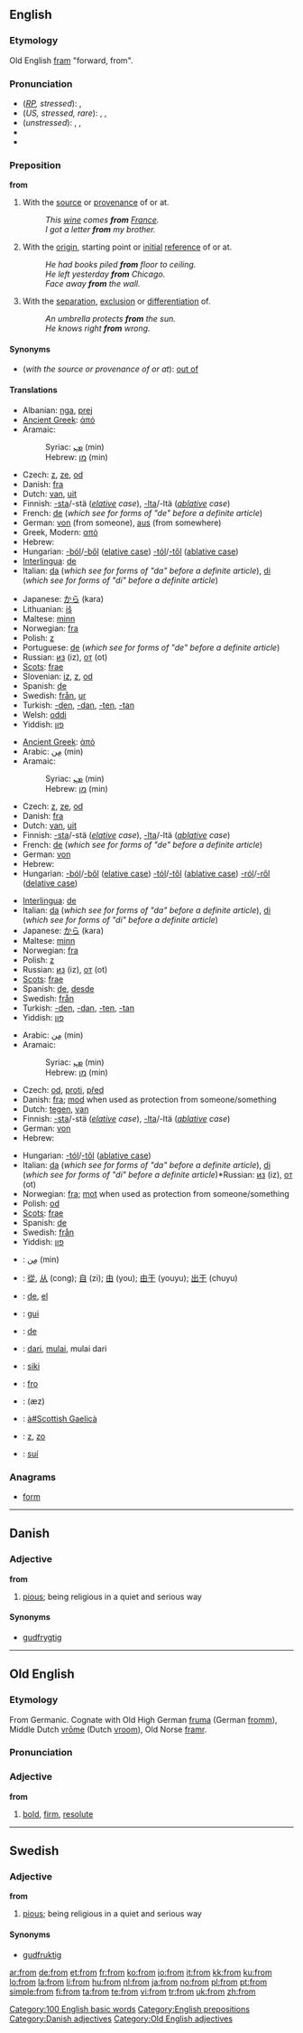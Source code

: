 ==English==

{{rank|which|have|or|27|from|this|but|all}}

===Etymology===
Old English [[fram]] "forward, from".

===Pronunciation===
* (''[[RP]], stressed''): {{IPA|/frɒm/}}, {{SAMPA|/frQm/}}
* (''US, stressed, rare''): {{enPR|främ}}, {{IPA|/frɑm/}}, {{SAMPA|/frAm/}}
* (''unstressed''): {{enPR|frəm}}, {{IPA|/frəm/}}, {{SAMPA|/fr@m/}}
* {{audio|en-us-from.ogg|Audio (US)}}
* {{rhymes|ɒm}}

===Preposition===
'''from'''

# With the [[source]] or [[provenance]] of or at.
#: ''This [[wine]] comes '''from''' [[France]].''
#: ''I got a letter '''from''' my brother.''
# With the [[origin]], starting point or [[initial]] [[reference]] of or at.
#: ''He had books piled '''from''' floor to ceiling.''
#: ''He left yesterday '''from''' Chicago.''
#: ''Face away '''from''' the wall.''
# With the [[separation]], [[exclusion]] or [[differentiation]] of.
#: ''An umbrella protects '''from''' the sun.''
#: ''He knows right '''from''' wrong.''

====Synonyms====
* (''with the source or provenance of or at''): [[out of]]

====Translations====

{{trans-top|with the source or provenance of or at}}
* Albanian: [[nga]], [[prej]]
* [[Ancient Greek]]: [[ἀπό]]
* Aramaic:
*: Syriac: [[ܡܢ]] (min)
*: Hebrew: [[מן]] (min)
* Czech: [[z]], [[ze]], [[od]]
* Danish: [[fra]]
* Dutch: [[van]], [[uit]]
* Finnish: [[-sta#Finnish|-sta]]/-stä (''[[elative]] case''), [[-lta#Finnish|-lta]]/-ltä (''[[ablative]] case'')
* French: [[de#French|de]] (''which see for forms of "de" before a definite article'')
* German: [[von]] (from someone), [[aus]] (from somewhere)
* Greek, Modern: [[από]]
* Hebrew: {{he-translation|מ-|mé}}
* Hungarian: [[-ból]]/[[-ből]] ([[elative case]]) [[-tól]]/[[-től]] ([[ablative case]])
* [[Interlingua]]: [[de]]
* Italian: [[da#Italian|da]] (''which see for forms of "da" before a definite article''), [[di#Italian|di]] (''which see for forms of "di" before a definite article'')
{{trans-mid}}
* Japanese: [[から]] (kara)
* Lithuanian: [[iš]]
* Maltese: [[minn]]
* Norwegian: [[fra]]
* Polish: [[z]]
* Portuguese: [[de#Portuguese|de]] (''which see for forms of "de" before a definite article'')
* Russian: [[из]] (iz), [[от]] (ot)
* [[Scots]]: [[frae]]
* Slovenian: [[iz]], [[z]], [[od]]
* Spanish: [[de#Spanish|de]]
* Swedish: [[från]], [[ur]]
* Turkish: [[-den]], [[-dan]], [[-ten]], [[-tan]]
* Welsh: [[oddi]]
* Yiddish: [[פון]]
{{trans-bottom}}

{{trans-top|with the origin, starting point or initial reference of or at}}
* [[Ancient Greek]]: [[ἀπό]]
* Arabic: [[من|مِن]] (min)
* Aramaic:
*: Syriac: [[ܡܢ]] (min)
*: Hebrew: [[מן]] (min)
* Czech: [[z]], [[ze]], [[od]]
* Danish: [[fra]]
* Dutch: [[van]], [[uit]]
* Finnish: [[-sta#Finnish|-sta]]/-stä (''[[elative]] case''), [[-lta#Finnish|-lta]]/-ltä (''[[ablative]] case'')
* French: [[de#French|de]] (''which see for forms of "de" before a definite article'')
* German: [[von]]
* Hebrew: {{he-translation|מ-|mé}}
* Hungarian: [[-ból]]/[[-ből]] ([[elative case]]) [[-tól]]/[[-től]] ([[ablative case]]) [[-ról]]/[[-ről]] ([[delative case]])
{{trans-mid}}
* [[Interlingua]]: [[de]]
* Italian: [[da#Italian|da]] (''which see for forms of "da" before a definite article''), [[di#Italian|di]] (''which see for forms of "di" before a definite article'')
* Japanese: [[から]] (kara)
* Maltese: [[minn]]
* Norwegian: [[fra]]
* Polish: [[z]]
* Russian: [[из]] (iz), [[от]] (ot)
* [[Scots]]: [[frae]]
* Spanish: [[de#Spanish|de]],  [[desde]]
* Swedish: [[från]]
* Turkish: [[-den]], [[-dan]], [[-ten]], [[-tan]]
* Yiddish: [[פון]]
{{trans-bottom}}

{{trans-top|with the separation, exclusion or differentiation of}}
* Arabic: [[من|مِن]] (min)
* Aramaic:
*: Syriac: [[ܡܢ]] (min)
*: Hebrew: [[מן]] (min)
* Czech: [[od]], [[proti]], [[před]]
* Danish: [[fra]]; [[mod]] when used as protection from someone/something
* Dutch: [[tegen]], [[van]]
* Finnish: [[-sta#Finnish|-sta]]/-stä (''[[elative]] case''), [[-lta#Finnish|-lta]]/-ltä (''[[ablative]] case'')
* German: [[von]]
* Hebrew: {{he-translation|מ-|mé}}
{{trans-mid}}
* Hungarian: [[-tól]]/[[-től]] ([[ablative case]])
* Italian: [[da#Italian|da]] (''which see for forms of "da" before a definite article''), [[di#Italian|di]] (''which see for forms of "di" before a definite article'')*Russian: [[из]] (iz), [[от]] (ot)
* Norwegian: [[fra]]; [[mot]] when used as protection from someone/something
* Polish: [[od]]
* [[Scots]]: [[frae]]
* Spanish: [[de#Spanish|de]]
* Swedish: [[från]]
* Yiddish: [[פון]]
{{trans-bottom}}

{{checktrans}}
{{trans-top|Translations to check}}
* {{ttbc|Arabic}}: [[من|مِن]] (min)
* {{ttbc|Chinese}}: [[從]], [[从]] (cong); [[自]] (zi); [[由]] (you); [[由于]] (youyu); [[出于]] (chuyu) <!--the traditional of 于 is 於?-->
* {{ttbc|Esperanto}}: [[de]], [[el]]
* {{ttbc|Guaraní}}: [[gui]]
* {{ttbc|Ido}}: [[de#Ido|de]]
* {{ttbc|Indonesian}}: [[dari]], [[mulai]], mulai dari
{{trans-mid}}
* {{ttbc|Kuna}}: [[siki]]
* {{ttbc|Novial}}: [[fro]]
* {{ttbc|Persian}}: {{fa-Arab|[[از]]}} (æz)
* {{ttbc|Scottish Gaelic}}: [[à#Scottish Gaelicà]]
* {{ttbc|Slovak}}: [[z#Slovak|z]], [[zo#Slovak|zo]]
* {{ttbc|Tupinambá}}: [[suí]]
{{trans-bottom}}

===Anagrams===
* [[form]]

[[Category:100 English basic words]]
[[Category:English prepositions]]

----

==Danish==

===Adjective===
'''from'''

# [[pious]]; being religious in a quiet and serious way

====Synonyms====
* [[gudfrygtig]]

[[Category:Danish adjectives]]

----

==Old English==

===Etymology===
From Germanic.  Cognate with Old High German [[fruma]] (German [[fromm]]), Middle Dutch [[vrome|vrōme]] (Dutch [[vroom]]), Old Norse [[framr]].

===Pronunciation===
{{IPA|/from/}}

===Adjective===
'''from'''

# [[bold]], [[firm]], [[resolute]]

[[Category:Old English adjectives]]

----

==Swedish==

===Adjective===
{{sv-adj-reg|3=fromm}}
'''from'''

# [[pious]]; being religious in a quiet and serious way

====Synonyms====
* [[gudfruktig]]

[[ar:from]]
[[de:from]]
[[et:from]]
[[fr:from]]
[[ko:from]]
[[io:from]]
[[it:from]]
[[kk:from]]
[[ku:from]]
[[lo:from]]
[[la:from]]
[[li:from]]
[[hu:from]]
[[nl:from]]
[[ja:from]]
[[no:from]]
[[pl:from]]
[[pt:from]]
[[simple:from]]
[[fi:from]]
[[ta:from]]
[[te:from]]
[[vi:from]]
[[tr:from]]
[[uk:from]]
[[zh:from]]
